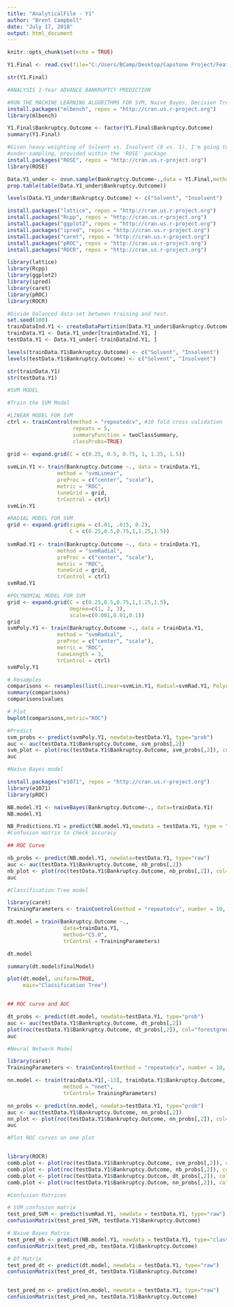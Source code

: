 ---
title: "AnalyticalFile - Y1"
author: "Brent Campbell"
date: "July 17, 2018"
output: html_document
---

```{r setup, include=FALSE}
knitr::opts_chunk$set(echo = TRUE)
```

```{r}
Y1.Final <- read.csv(file="C:/Users/BCamp/Desktop/Capstone Project/Feature Selection/Year1Final.csv", header=TRUE, sep=",")

str(Y1.Final)
```


```{r}
#ANALYSIS 1-Year ADVANCE BANKRUPTCY PREDICTION

#RUN THE MACHINE LEARNING ALGORITHMS FOR SVM, Naive Bayes, Decision Tree, and Neural Networks
install.packages("mlbench", repos = "http://cran.us.r-project.org")
library(mlbench)

Y1.Final$Bankruptcy.Outcome <- factor(Y1.Final$Bankruptcy.Outcome)
summary(Y1.Final)

#Given heavy weighting of Solvent vs. Insolvent (0 vs. 1), I'm going to balance the data-set by using 
#under-sampling, provided within the 'ROSE' package 
install.packages("ROSE", repos = "http://cran.us.r-project.org")
library(ROSE)

Data.Y1_under <- ovun.sample(Bankruptcy.Outcome~.,data = Y1.Final,method = "under",N=1000)$data
prop.table(table(Data.Y1_under$Bankruptcy.Outcome))

levels(Data.Y1_under$Bankruptcy.Outcome) <- c("Solvent", "Insolvent")

install.packages("lattice", repos = "http://cran.us.r-project.org")
install.packages("Rcpp", repos = "http://cran.us.r-project.org")
install.packages("ggplot2", repos = "http://cran.us.r-project.org")
install.packages("ipred", repos = "http://cran.us.r-project.org")
install.packages("caret", repos = "http://cran.us.r-project.org")
install.packages("pROC", repos = "http://cran.us.r-project.org")
install.packages("ROCR", repos = "http://cran.us.r-project.org")

library(lattice)
library(Rcpp)
library(ggplot2)
library(ipred)
library(caret)
library(pROC)
library(ROCR)

#Divide balanced data-set between training and test. 
set.seed(100)
trainDataInd.Y1 <- createDataPartition(Data.Y1_under$Bankruptcy.Outcome, p=0.7, list = F)
trainData.Y1 <- Data.Y1_under[trainDataInd.Y1, ]
testData.Y1 <- Data.Y1_under[-trainDataInd.Y1, ]

levels(trainData.Y1$Bankruptcy.Outcome) <- c("Solvent", "Insolvent")
levels(testData.Y1$Bankruptcy.Outcome) <- c("Solvent", "Insolvent")

str(trainData.Y1)
str(testData.Y1)

```


```{r}
#SVM MODEL

#Train the SVM Model 

#LINEAR MODEL FOR SVM
ctrl <- trainControl(method = "repeatedcv", #10 fold cross validation 
                     repeats = 5, 
                     summaryFunction = twoClassSummary,
                     classProbs=TRUE)

grid <- expand.grid(C = c(0.25, 0.5, 0.75, 1, 1.25, 1.5))
 
svmLin.Y1 <- train(Bankruptcy.Outcome ~., data = trainData.Y1, 
                method = "svmLinear",
                preProc = c("center", "scale"),
                metric = "ROC",
                tuneGrid = grid,
                trControl = ctrl)
svmLin.Y1

#RADIAL MODEL FOR SVM
grid <- expand.grid(sigma = c(.01, .015, 0.2),
                    C = c(0.25,0.5,0.75,1,1.25,1.5))
 
svmRad.Y1 <- train(Bankruptcy.Outcome ~., data = trainData.Y1, 
                method = "svmRadial",
                preProc = c("center", "scale"),
                metric = "ROC",
                tuneGrid = grid,
                trControl = ctrl)
svmRad.Y1

#POLYNOMIAL MODEL FOR SVM
grid <- expand.grid(C = c(0.25,0.5,0.75,1,1.25,1.5),
                    degree=c(1, 2, 3),
                    scale=c(0.001,0.01,0.1))
grid
svmPoly.Y1 <- train(Bankruptcy.Outcome ~., data = trainData.Y1, 
                method = "svmRadial",
                preProc = c("center", "scale"),
                metric = "ROC",
                tuneLength = 3,
                trControl = ctrl)
svmPoly.Y1

# Resamples 
comparisons <- resamples(list(Linear=svmLin.Y1, Radial=svmRad.Y1, Polynomial=svmPoly.Y1))
summary(comparisons)
comparisons$values

# Plot
bwplot(comparisons,metric="ROC")

#Predict
svm_probs <- predict(svmPoly.Y1, newdata=testData.Y1, type="prob")
auc <- auc(testData.Y1$Bankruptcy.Outcome, svm_probs[,2])
svm_plot <- plot(roc(testData.Y1$Bankruptcy.Outcome, svm_probs[,2]), col="blue")
auc


```


```{r}
#Naive Bayes model 

install.packages("e1071", repos = "http://cran.us.r-project.org")
library(e1071)
library(pROC)

NB.model.Y1 <- naiveBayes(Bankruptcy.Outcome~., data=trainData.Y1)
NB.model.Y1

NB_Predictions.Y1 = predict(NB.model.Y1,newdata = testData.Y1, type = "class")
#Confusion matrix to check accuracy

## ROC Curve 

nb_probs <- predict(NB.model.Y1, newdata=testData.Y1, type="raw")
auc <- auc(testData.Y1$Bankruptcy.Outcome, nb_probs[,2])
nb_plot <- plot(roc(testData.Y1$Bankruptcy.Outcome, nb_probs[,2]), col="red")
auc

```

```{r}
#Classification Tree model 

library(caret)
TrainingParameters <- trainControl(method = "repeatedcv", number = 10, repeats=10)

dt.model = train(Bankruptcy.Outcome ~., 
                  data=trainData.Y1,
                  method="C5.0", 
                  trControl = TrainingParameters)

dt.model

summary(dt.model$finalModel)

plot(dt.model, uniform=TRUE,
     main="Classification Tree")


## ROC curve and AUC 

dt_probs <- predict(dt.model, newdata=testData.Y1, type="prob")
auc <- auc(testData.Y1$Bankruptcy.Outcome, dt_probs[,2])
plot(roc(testData.Y1$Bankruptcy.Outcome, dt_probs[,2]), col="forestgreen")
auc

```


```{r}
#Neural Network Model 

library(caret)
TrainingParameters <- trainControl(method = "repeatedcv", number = 10, repeats=10)

nn.model <- train(trainData.Y1[,-13], trainData.Y1$Bankruptcy.Outcome,
                  method = "nnet",
                  trControl= TrainingParameters)

nn_probs <- predict(nn.model, newdata=testData.Y1, type="prob")
auc <- auc(testData.Y1$Bankruptcy.Outcome, nn_probs[,2])
nn_plot <- plot(roc(testData.Y1$Bankruptcy.Outcome, nn_probs[,2]), col="orange2")
auc

```



```{r}
#Plot ROC curves on one plot


library(ROCR)
comb.plot <- plot(roc(testData.Y1$Bankruptcy.Outcome, svm_probs[,2]), col="blue")
comb.plot <- plot(roc(testData.Y1$Bankruptcy.Outcome, nb_probs[,2]), col="red", add=TRUE)
comb.plot <- plot(roc(testData.Y1$Bankruptcy.Outcom, dt_probs[,2]), col="forestgreen", add=TRUE)
comb.plot <- plot(roc(testData.Y1$Bankruptcy.Outcom, nn_probs[,2]), col="orange2", add=TRUE)

```

```{r}
#Confusion Matrices 

# SVM confusion matrix 
test_pred_SVM <- predict(svmRad.Y1, newdata = testData.Y1, type="raw")
confusionMatrix(test_pred_SVM, testData.Y1$Bankruptcy.Outcome)

# Naive Bayes Matrix
test_pred_nb <- predict(NB.model.Y1, newdata = testData.Y1, type="class")
confusionMatrix(test_pred_nb, testData.Y1$Bankruptcy.Outcome)

# DT Matrix 
test_pred_dt <- predict(dt.model, newdata = testData.Y1, type="raw")
confusionMatrix(test_pred_dt, testData.Y1$Bankruptcy.Outcome)


test_pred_nn <- predict(nn.model, newdata = testData.Y1, type="raw")
confusionMatrix(test_pred_nn, testData.Y1$Bankruptcy.Outcome)

```
